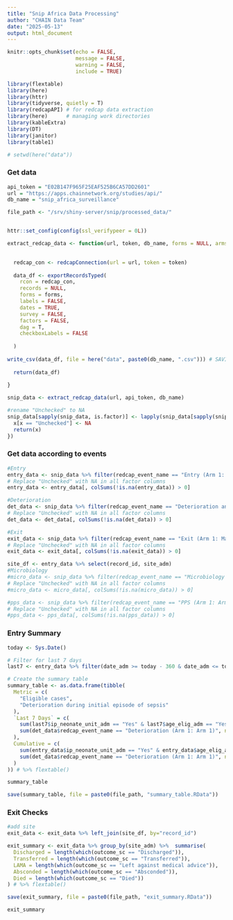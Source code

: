 ```yaml
---
title: "Snip Africa Data Processing"
author: "CHAIN Data Team"
date: "2025-05-13"
output: html_document
---
```


```r
knitr::opts_chunk$set(echo = FALSE,
                      message = FALSE,
                      warning = FALSE,
                      include = TRUE)

library(flextable)
library(here)
library(httr)
library(tidyverse, quietly = T) 
library(redcapAPI) # for redcap data extraction
library(here)      # managing work directories
library(kableExtra)
library(DT)
library(janitor)
library(table1)

# setwd(here("data"))
```

### Get data
```r

api_token = "E02B147F965F25EAF525B6CA57DD2601"
url = "https://apps.chainnetwork.org/studies/api/"
db_name = "snip_africa_surveillance"

file_path <- "/srv/shiny-server/snip/processed_data/"


httr::set_config(config(ssl_verifypeer = 0L))

extract_redcap_data <- function(url, token, db_name, forms = NULL, arms = NULL){

  
  redcap_con <- redcapConnection(url = url, token = token)
  
  data_df <- exportRecordsTyped(
    rcon = redcap_con,
    records = NULL,
    forms = forms,
    labels = FALSE,
    dates = TRUE,
    survey = FALSE,
    factors = FALSE,
    dag = T,
    checkboxLabels = FALSE
    
  )
  
write_csv(data_df, file = here("data", paste0(db_name, ".csv"))) # SAVING RAW DATA
    
  return(data_df)
  
}

snip_data <- extract_redcap_data(url, api_token, db_name)

#rename "Unchecked" to NA
snip_data[sapply(snip_data, is.factor)] <- lapply(snip_data[sapply(snip_data, is.factor)], function(x) {
  x[x == "Unchecked"] <- NA
  return(x)
})

```

### Get data according to events
```r
#Entry
entry_data <- snip_data %>% filter(redcap_event_name == "Entry (Arm 1: Main Database)")
# Replace "Unchecked" with NA in all factor columns
entry_data <- entry_data[, colSums(!is.na(entry_data)) > 0]

#Deterioration
det_data <- snip_data %>% filter(redcap_event_name == "Deterioration and New Episode (Arm 1: Main Database)")
# Replace "Unchecked" with NA in all factor columns
det_data <- det_data[, colSums(!is.na(det_data)) > 0]

#Exit
exit_data <- snip_data %>% filter(redcap_event_name == "Exit (Arm 1: Main Database)")
# Replace "Unchecked" with NA in all factor columns
exit_data <- exit_data[, colSums(!is.na(exit_data)) > 0]

site_df <- entry_data %>% select(record_id, site_adm)
#Microbiology
#micro_data <- snip_data %>% filter(redcap_event_name == "Microbiology (Arm 1: Arm 1)")
# Replace "Unchecked" with NA in all factor columns
#micro_data <- micro_data[, colSums(!is.na(micro_data)) > 0]

#pps_data <- snip_data %>% filter(redcap_event_name == "PPS (Arm 1: Arm 1)")
# Replace "Unchecked" with NA in all factor columns
#pps_data <- pps_data[, colSums(!is.na(pps_data)) > 0]


```

### Entry Summary
```r

today <- Sys.Date()

# Filter for last 7 days
last7 <- entry_data %>% filter(date_adm >= today - 360 & date_adm <= today)

# Create the summary table
summary_table <- as.data.frame(tibble(
  Metric = c(
    "Eligible cases",
    "Deterioration during initial episode of sepsis"
  ),
  `Last 7 Days` = c(
    sum(last7$ip_neonate_unit_adm == "Yes" & last7$age_elig_adm == "Yes", na.rm = TRUE),
    sum(det_data$redcap_event_name == "Deterioration (Arm 1: Arm 1)", na.rm = TRUE)
  ),
  Cumulative = c(
    sum(entry_data$ip_neonate_unit_adm == "Yes" & entry_data$age_elig_adm == "Yes", na.rm = TRUE),
    sum(det_data$redcap_event_name == "Deterioration (Arm 1: Arm 1)", na.rm = TRUE)
  )
)) # %>% flextable()

summary_table

save(summary_table, file = paste0(file_path, "summary_table.RData"))

```

### Exit Checks
```r
#add site
exit_data <- exit_data %>% left_join(site_df, by="record_id")

exit_summary <- exit_data %>% group_by(site_adm) %>%  summarise(
  Discharged = length(which(outcome_sc == "Discharged")),
  Transferred = length(which(outcome_sc == "Transferred")),
  LAMA = length(which(outcome_sc == "Left against medical advice")),
  Absconded = length(which(outcome_sc == "Absconded")),
  Died = length(which(outcome_sc == "Died"))
) # %>% flextable()

save(exit_summary, file = paste0(file_path, "exit_summary.RData"))

exit_summary

```




